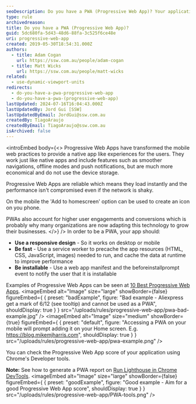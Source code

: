 ```yaml
---
seoDescription: Do you have a PWA (Progressive Web App)? Your application should use a responsive design, be fast with service worker precaching and caching, and be installable with a web app manifest to notify users.
type: rule
archivedreason:
title: Do you have a PWA (Progressive Web App)?
guid: 5dc680fa-5d43-48d6-88fa-3c525f6ce48e
uri: progressive-web-app
created: 2019-05-30T18:54:31.000Z
authors:
  - title: Adam Cogan
    url: https://ssw.com.au/people/adam-cogan
  - title: Matt Wicks
    url: https://ssw.com.au/people/matt-wicks
related:
  - use-dynamic-viewport-units
redirects:
  - do-you-have-a-pwa-progressive-web-app
  - do-you-have-a-pwa-(progressive-web-app)
lastUpdated: 2024-07-16T16:04:43.000Z
lastUpdatedBy: Jord Gui [SSW]
lastUpdatedByEmail: JordGui@ssw.com.au
createdBy: TiagoAraujo
createdByEmail: TiagoAraujo@ssw.com.au
isArchived: false
---
```


<introEmbed
  body={<>
Progressive Web Apps have transformed the mobile web practices to provide a native app like experiences for the users. They work just like native apps and include features such as smoother navigations, offline modes and push notifications, but are much more economical and do not use the device storage.

Progressive Web Apps are reliable which means they load instantly and the performance isn't compromised even if the network is shaky.

On the mobile the 'Add to homescreen' option can be used to create an icon on you phone.

PWAs also account for higher user engagements and conversions which is probably why many organizations are now adapting this technology to grow their businesses.
  </>}
/>
In order to be a PWA, your app should:

- **Use a responsive design** - So it works on desktop or mobile
- **Be fast** - Use a service worker to precache the app resources (HTML, CSS, JavaScript, images) needed to run, and cache the data at runtime to improve performance
- **Be installable** - Use a web app manifest and the beforeinstallprompt event to notify the user that it is installable

Examples of Progressive Web Apps can be seen at [10 Best Progressive Web Apps](https://mofluid.com/blog/10-best-progressive-web-apps).
<imageEmbed
  alt="Image"
  size="large"
  showBorder={false}
  figureEmbed={ {
    preset: "badExample",
    figure: "Bad example - Aliexpress get a mark of 6/12 (see tooltip) and cannot be used as a PWA",
    shouldDisplay: true
  } }
  src="/uploads/rules/progressive-web-app/pwa-bad-example.jpg"
/>
<imageEmbed
  alt="Image"
  size="medium"
  showBorder={true}
  figureEmbed={ {
    preset: "default",
    figure: "Accessing a PWA on your mobile will prompt adding it on your Home screen. E.g. https://blog.mikemjharris.com",
    shouldDisplay: true
  } }
  src="/uploads/rules/progressive-web-app/pwa-example.png"
/>

You can check the Progressive Web App score of your application using Chrome's Developer tools.

**Note:** See how to generate a PWA report on [Run Lighthouse in Chrome DevTools](https://developers.google.com/web/tools/lighthouse/#devtools).
<imageEmbed
  alt="Image"
  size="large"
  showBorder={false}
  figureEmbed={ {
    preset: "goodExample",
    figure: "Good example - Aim for a good Progressive Web App score",
    shouldDisplay: true
  } }
  src="/uploads/rules/progressive-web-app/PWA-tools.png"
/>
